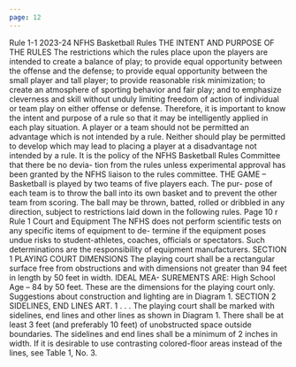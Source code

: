 ```yaml
---
page: 12
---
```


Rule 1-1 2023-24 NFHS Basketball Rules THE INTENT AND PURPOSE OF THE RULES The restrictions which the rules place upon the players are intended to create a balance of play; to provide equal opportunity between the offense and the defense; to provide equal opportunity between the small player and tall player; to provide reasonable risk minimization; to create an atmosphere of sporting behavior and fair play; and to emphasize cleverness and skill without unduly limiting freedom of action of individual or team play on either offense or defense. Therefore, it is important to know the intent and purpose of a rule so that it may be intelligently applied in each play situation. A player or a team should not be permitted an advantage which is not intended by a rule. Neither should play be permitted to develop which may lead to placing a player at a disadvantage not intended by a rule. It is the policy of the NFHS Basketball Rules Committee that there be no devia- tion from the rules unless experimental approval has been granted by the NFHS liaison to the rules committee. THE GAME – Basketball is played by two teams of five players each. The pur- pose of each team is to throw the ball into its own basket and to prevent the other team from scoring. The ball may be thrown, batted, rolled or dribbled in any direction, subject to restrictions laid down in the following rules. Page 10 r Rule 1 Court and Equipment The NFHS does not perform scientific tests on any specific items of equipment to de- termine if the equipment poses undue risks to student-athletes, coaches, officials or spectators. Such determinations are the responsibility of equipment manufacturers. SECTION 1 PLAYING COURT DIMENSIONS The playing court shall be a rectangular surface free from obstructions and with dimensions not greater than 94 feet in length by 50 feet in width. IDEAL MEA- SUREMENTS ARE: High School Age – 84 by 50 feet. These are the dimensions for the playing court only. Suggestions about construction and lighting are in Diagram 1. SECTION 2 SIDELINES, END LINES ART. 1 . . . The playing court shall be marked with sidelines, end lines and other lines as shown in Diagram 1. There shall be at least 3 feet (and preferably 10 feet) of unobstructed space outside boundaries. The sidelines and end lines shall be a minimum of 2 inches in width. If it is desirable to use contrasting colored-floor areas instead of the lines, see Table 1, No. 3.

